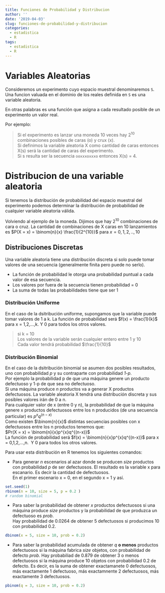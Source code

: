 ```yaml
---
title: Funciones de Probabilidad y Distribucion
author: ''
date: '2019-04-03'
slug: funciones-de-probabilidad-y-distribucion
categories:
  - estadistica
  - R
tags:
  - estadistica
  - R
---
```


# Variables Aleatorias

Consideremos un experimento cuyo espacio muestral denominaremos ` S `.   
Una funcion valuada en el dominio de los reales definida en `S` es una variable aleatoria. 

En otras palabras es una función que asigna a cada resultado posible de un experimento un valor real.

Por ejemplo:

>  Si el experimento es lanzar una moneda 10 veces hay 2^10^ combinaciones posibles de caras (o) y crux (x).  
>  Si definimos la variable aleatoria X como cantidad de caras entonces X(s) será la cantidad de caras del experimento.  
>  Si s resulta ser la secuencia `ooxxxoxxxo` entonces X(s) = 4.


# Distribucion de una variable aleatoria

Si tenemos la distribución de probabilidad del espacio muestral del experimento podemos determinar la distribución de probabilidad de cualquier variable aleatoria válida.

Volviendo al ejemplo de la moneda. Dijimos que hay 2^10^ combinaciones de cara o cruz.
La cantidad de combinaciones de X caras en 10 lanzamientos es $P(X = x) = \binom{n}{x} \frac{1}{2^{10}}$  para $x = 0,1,2,..,10$

## Distribuciones Discretas

Una variable aleatoria tiene una distribución discreta si solo puede tomar valores de una secuencia (generalmente finita pero puede no serlo). 

* La función de probabilidad le otorga una probabilidad puntual a cada valor de esa secuencia.
* Los valores por fuera de la secuencia tienen probabilidad  = 0
* La suma de todas las probabilidades tiene que ser 1

### Distribución Uniforme

En el caso de la dsitribución uniforme, supongamos que la variable puede tomar valores de 1 a k.
La función de probabilidad será $f(x) = \frac{1}{k}$ para x = 1,2,...,k. 
Y 0 para todos los otros valores.

> si k = 10  
> Los valores de la variable serán cualquier entero entre 1 y 10  
> Cada valor tendrá probabilidad $\frac{1}{10}$


### Distribución Binomial

En el caso de la dsitribución binomial se asumen dos posibles resultados, uno con probabilidad *p* y su contraparte con probabilidad *1-p*.  
Por ejemplo la probabilidad p de que una máquina genere un producto defectuoso y 1-p de que sea no defectuoso.  
Si una máquina produce *n* productos va a generar X productos defectuosos. La variable aleatoria X tendrá una distribución discreta y sus posibles valores irán de 0 a n.  
Para cualquier valor de x (entre 0 y n), la probabilidad de que la máquina genere x productos defectuosos entre los n producidos (de una secuencia particular) es $p^{x}q^{(n-x)}$  
Como existen $\binom{n}{x}$ distintas secuencias posibles con x defectuosos entre los n productos tenemos que:  
$Pr(X = x) = \binom{n}{x}p^{x}q^{(n-x)}$  
La función de probabilidad será $f(x) = \binom{n}{x}p^{x}q^{(n-x)}$ para x = 0,1,2,...,n. 
Y 0 para todos los otros valores.

Para usar esta distribución en R tenemos los siguientes comandos:

* Para generar *n* escenarios al azar donde se producen *size* productos con probabilidad *p* de ser defectuosos.
El resultado es la variable x para escanario. Es decir la cantidad de defectuosos.  
En el primer escenario x = 0, en el segundo x = 1 y así.
```r
set.seed(1)
rbinom(n = 10, size = 5, p = 0.2 )
# random binomial
```

* Para saber la probabilidad de obtener *x* productos defectuosos si una máquina produce *size* productos y la probabilidad de que produzca un defectuoso es *prob*.  
Hay probabilidad de 0.0264 de obtener 5 defectuosos si producimos 10 con probabilidad 0.2.

```r
dbinom(x = 5, size = 10, prob = 0.2)
```

* Para saber la probabilidad acumulada de obtener *q* **o menos** productos defectuosos si la máquina fabrica *size* objetos, con probabilidad de defecto *prob*.
Hay probabiliad de 0.879 de obtener 3 o menos defectuosos si la máquina produce 10 objetos con probabilidad 0.2 de defecto.
Es decir, es la suma de obtener exactamanete 0 defectuosos, más exactamente 1 defectuoso, más exactamnente 2 defectuosos, más exactamente 3 defectuosos.
```r
pbinom(q = 3, size = 10, prob = 0.2)
```

